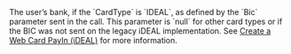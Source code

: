 <ResponseField name="BankName" type="string" >    
The user’s bank, if the `CardType` is `IDEAL`, as defined by the `Bic` parameter sent in the call. This parameter is `null` for other card types or if the BIC was not sent on the legacy iDEAL implementation. See <a href="/api-reference/ideal/create-web-card-payin-ideal">Create a Web Card PayIn (iDEAL)</a> for more information.   
</ResponseField>